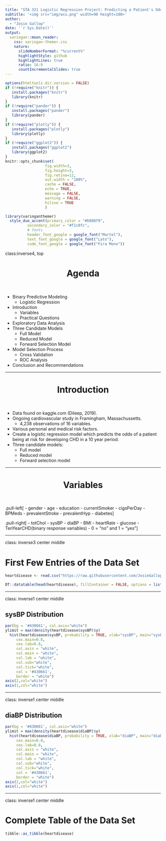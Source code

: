 ---
title: "STA 321 Logistic Regression Project: Predicting a Patient's Odds of CHD"
subtitle: '<img src="img/wcu.png" width=90 height=100>'
author: 
  - "Josie Gallop"
date: '`r Sys.Date()`'
output:
  xaringan::moon_reader:
    css: xaringan-themer.css
    nature:
      slideNumberFormat: "%current%"
      highlightStyle: github
      highlightLines: true
      ratio: 16:9
      countIncrementalSlides: true
---

```{r setup, include=FALSE}
options(htmltools.dir.version = FALSE)
if (!require("knitr")) {
   install.packages("knitr")
   library(knitr)
}
if (!require("pander")) {
   install.packages("pander")
   library(pander)
}
if (!require("plotly")) {
   install.packages("plotly")
   library(plotly)
}
if (!require("ggplot2")) {
   install.packages("ggplot2")
   library(ggplot2)
}
knitr::opts_chunk$set(
                  fig.width=3, 
                  fig.height=3, 
                  fig.retina=12,
                  out.width = "100%",
                  cache = FALSE,
                  echo = TRUE,
                  message = FALSE, 
                  warning = FALSE,
                  hiline = TRUE
                  )
```


```{r xaringan-themer, include=FALSE, warning=FALSE}
library(xaringanthemer)
  style_duo_accent(primary_color = "#b988f9",
          secondary_color = "#f1c0fc",
          # fonts
          header_font_google = google_font("Martel"),
          text_font_google = google_font("Lato"),
          code_font_google = google_font("Fira Mono"))
```




class:inverse4, top

<h1 align="center"> Agenda </h1>
<BR>


- Binary Predictive Modeling 
   - Logistic Regression
- Introduction
   - Variables
   - Practical Questions
- Exploratory Data Analysis
- Three Candidate Models
   - Full Model 
   - Reduced Model
   - Forward Selection Model
- Model Selection Process
   - Cross Validation
   - ROC Analysis
- Conclusion and Recommendations

---

<h1 align="center"> Introduction </h1>
<BR>

- Data found on kaggle.com (Dileep, 2019).
- Ongoing cardiovascular study in Framingham, Massachussetts.
    - 4,238 observations of 16 variables.
- Various personal and medical risk factors. 
- Create a logistic regression model which predicts the odds of a patient being at risk for developing CHD in a 10 year period.
- Three candidate models:
    - Full model
    - Reduced model
    - Forward selection model



---

<h1 align="center"> Variables  </h1>
<BR>

.pull-left[
- gender
- age 
- education
- currentSmoker
- cigsPerDay
- BPMeds
- prevalentStroke
- prevalentHyp
- diabetes
]

.pull-right[
- totChol
- sysBP
- diaBP
- BMI 
- heartRate
- glucose 
- TenYearCHD(binary response variables)
    - 0 = "no" and 1 = "yes"
]



---

class: inverse3 center middle 

# First Few Entries of the Data Set 

```{r  echo=FALSE}
heartdisease <- read.csv("https://raw.githubusercontent.com/JosieGallop/STA321/refs/heads/main/dataset/framingham.csv", header=TRUE)

DT::datatable(head(heartdisease), fillContainer = FALSE, options = list(pageLength = 4))
```


---

class: inverse1 center middle 

## **sysBP** Distribution

```{r echo=FALSE, fig.align='center', out.width = '600px'}
par(bg = '#430661', col.axis="white")
ylimit = max(density(heartdisease$sysBP)$y)
  hist(heartdisease$sysBP, probability = TRUE, xlab="sysBP", main="sysBP Distribution", 
     cex.main=0.8, 
     cex.lab=0.8,
     col.axis = "white",
     col.main = "white",
     col.lab = "white",
     col.sub="white",
     col.tick="white",
     col = '#430661', 
     border = "white")
axis(2,col="white")
axis(1,col="white")
```



---


class: inverse1 center middle 

## **diaBP** Distribution


```{r echo=FALSE, fig.align='center', out.width = '600px'}
par(bg = '#430661', col.axis="white")
ylimit = max(density(heartdisease$diaBP)$y)
  hist(heartdisease$diaBP, probability = TRUE, xlab="diaBP", main="diaBP Distribution", 
     cex.main=0.8, 
     cex.lab=0.8,
     col.axis = "white",
     col.main = "white",
     col.lab = "white",
     col.sub="white",
     col.tick="white",
     col = '#430661', 
     border = "white")
axis(2,col="white")
axis(1,col="white")
```






---


class: inverse1 center middle 

# Complete Table of the Data Set

```{r echo=FALSE, comment=NA}
tibble::as_tibble(heartdisease)
```



